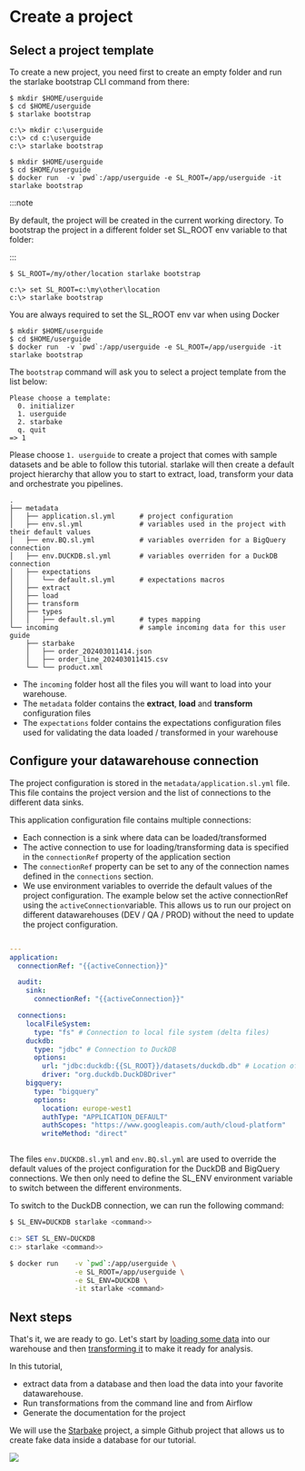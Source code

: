# Create a project


## Select a project template

To create a new project, you need first to create an empty folder and run the
starlake bootstrap CLI command from there:

<Tabs groupId="platforms">
<TabItem value="linux_macos" label="Linux/MacOS">

```
$ mkdir $HOME/userguide
$ cd $HOME/userguide
$ starlake bootstrap
```

</TabItem>
<TabItem value="windows" label="Windows">

```
c:\> mkdir c:\userguide
c:\> cd c:\userguide
c:\> starlake bootstrap
```

</TabItem>
<TabItem value="docker" label="Docker">

```
$ mkdir $HOME/userguide
$ cd $HOME/userguide
$ docker run  -v `pwd`:/app/userguide -e SL_ROOT=/app/userguide -it starlake bootstrap
```


</TabItem>

</Tabs>

:::note

By default, the project will be created in the current working directory.
To bootstrap the project in a different folder set SL_ROOT env variable to that folder:

:::

<Tabs groupId="platforms">
<TabItem value="linux_macos" label="Linux/MacOS">

```
$ SL_ROOT=/my/other/location starlake bootstrap
```

</TabItem>
<TabItem value="windows" label="Windows">

```
c:\> set SL_ROOT=c:\my\other\location
c:\> starlake bootstrap
```

</TabItem>
<TabItem value="docker" label="Docker">
You are always required to set the SL_ROOT env var when using Docker

```
$ mkdir $HOME/userguide
$ cd $HOME/userguide
$ docker run  -v `pwd`:/app/userguide -e SL_ROOT=/app/userguide -it starlake bootstrap
```

</TabItem>
</Tabs>


The ```bootstrap``` command will ask you to select a project template from the list below:

``` text {3}
Please choose a template:
  0. initializer
  1. userguide
  2. starbake
  q. quit
=> 1
```
Please choose `1. userguide` to create a project that comes with sample datasets and be able to follow this tutorial.
starlake will then create a default project hierarchy that allow you to start to extract, load, transform your data and orchestrate you pipelines.


``` text {2,5,7,8,9,10}
.
├── metadata
│   ├── application.sl.yml      # project configuration
│   ├── env.sl.yml              # variables used in the project with their default values
│   ├── env.BQ.sl.yml           # variables overriden for a BigQuery connection
│   ├── env.DUCKDB.sl.yml       # variables overriden for a DuckDB connection
│   ├── expectations
│   │   └── default.sl.yml      # expectations macros
│   ├── extract
│   ├── load
│   ├── transform
│   ├── types
│   │   ├── default.sl.yml      # types mapping
└── incoming                    # sample incoming data for this user guide
    ├── starbake
    │   ├── order_202403011414.json
    │   ├── order_line_202403011415.csv
    └── └── product.xml

```


- The `incoming` folder host all the files you will want to load into your warehouse.
- The `metadata` folder contains the __extract__, __load__ and __transform__ configuration files
- The `expectations` folder contains the expectations configuration files used for validating the data loaded / transformed in your warehouse

## Configure your datawarehouse connection

The project configuration is stored in the `metadata/application.sl.yml` file. This file contains the project version and the list of connections to the different data sinks.


This application configuration file contains multiple connections:
- Each connection is a sink where data can be loaded/transformed
- The active connection to use for loading/transforming data is specified in the `connectionRef` property of the application section
- The `connectionRef` property can be set to any of the connection names defined in the `connections` section.
- We use environment variables to override the default values of the project configuration. The example below set the active connectionRef using the `activeConnection`variable.
This allows us to run our project on different datawarehouses (DEV / QA / PROD) without the need to update the project configuration.


```yaml {title="metadata/application.sl.yml" }

---
application:
  connectionRef: "{{activeConnection}}"

  audit:
    sink:
      connectionRef: "{{activeConnection}}"

  connections:
    localFileSystem:
      type: "fs" # Connection to local file system (delta files)
    duckdb:
      type: "jdbc" # Connection to DuckDB
      options:
        url: "jdbc:duckdb:{{SL_ROOT}}/datasets/duckdb.db" # Location of the DuckDB database
        driver: "org.duckdb.DuckDBDriver"
    bigquery:
      type: "bigquery"
      options:
        location: europe-west1
        authType: "APPLICATION_DEFAULT"
        authScopes: "https://www.googleapis.com/auth/cloud-platform"
        writeMethod: "direct"



```


The files `env.DUCKDB.sl.yml` and `env.BQ.sl.yml` are used to override the default values of the project configuration for the DuckDB and BigQuery connections.
We then only need to define the SL_ENV environment variable to switch between the different environments.

To switch to the DuckDB connection, we can run the following command:


<Tabs groupId="platforms">
<TabItem value="linux_macos" label="Linux/MacOS">

```bash
$ SL_ENV=DUCKDB starlake <command>>
```

</TabItem>
<TabItem value="windows" label="Windows">

```powershell
c:> SET SL_ENV=DUCKDB
c:> starlake <command>>
```

</TabItem>
<TabItem value="docker" label="Docker">

```bash
$ docker run    -v `pwd`:/app/userguide \
                -e SL_ROOT=/app/userguide \
                -e SL_ENV=DUCKDB \
                -it starlake <command>
```

</TabItem>
</Tabs>

## Next steps

That's it, we are ready to go. Let's start by [loading some data](load/tutorial) into our warehouse and then [transforming it](transform/tutorial) to make it ready for analysis.

In this tutorial,
- extract data from a database and then load the data into your favorite datawarehouse.
- Run transformations from the command line and from Airflow
- Generate the documentation for the project

We will use the [Starbake](https://github.com/starlake-ai/StarBake/) project, a simple Github project that allows us to create fake data inside a database for our tutorial.

![](/img/starbake.png)


